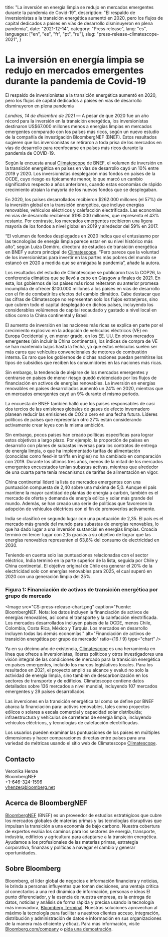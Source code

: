   title:
    "La inversión en energía limpia se redujo en mercados emergentes durante la pandemia de Covid-19",
  description:
    "El respaldo de inversionistas a la transición energética aumentó en 2020, pero los flujos de capital dedicados a países en vías de desarrollo disminuyeron en plena pandemia",
  date: "2021-12-14",
  category: "Press release",
  lang: "es",
  languages: ["en", "es", "fr", "pt", "ru"],
  slug: "press-release-climatescope-2021",
}

# La inversión en energía limpia se redujo en mercados emergentes durante la pandemia de Covid-19

El respaldo de inversionistas a la transición energética aumentó en 2020, pero los flujos de capital dedicados a países en vías de desarrollo disminuyeron en plena pandemia

_Londres, 14 de diciembre de 2021_ — A pesar de que 2020 fue un año récord para la inversión en la transición energética, los inversionistas destinaron US$67.000 millones menos a energías limpias en mercados emergentes comparado con los países más ricos, según un nuevo estudio de la compañía de investigación BloombergNEF (BNEF). Estos resultados sugieren que los inversionistas se retiraron a toda prisa de los mercados en vías de desarrollo para reenfocarse en países más ricos durante la pandemia de COVID-19.

Según la encuesta anual [Climatescope](https://www.global-climatescope.org/) de BNEF, el volumen de inversión en la transición energética en países en vías de desarrollo cayó un 10% entre 2019 y 2020. Los inversionistas desplegaron más fondos en países de la OCDE, cuyo riesgo es típicamente menor, lo que marcó un cambio significativo respecto a años anteriores, cuando estas economías de rápido crecimiento atraían la mayoría de los nuevos fondos que se desplegaban.

En 2020, los países desarrollados recibieron $262.000 millones (el 57%) de la inversión global en la transición energética, que incluye energías renovables, vehículos eléctricos y calefacción electrificada. Las economías en vías de desarrollo recibieron $195.000 millones, que representa el 43% restante. Por contraste, los mercados emergentes recibieron una ligera mayoría de los fondos a nivel global en 2019 y alrededor del 59% en 2017.

“El volumen de fondos desplegados en 2020 indica que el entusiasmo por las tecnologías de energía limpia parece estar en su nivel histórico más alto”, según Luiza Demôro, directora de estudios de transición energética en BNEF y autora principal de [Climatescope](https://www.global-climatescope.org/). “Pero parece que la voluntad de los inversionistas para invertir en las partes más pobres del mundo se estancó en 2020 a medida que se arraigaba la pandemia”, añade la autora.

Los resultados del estudio de Climatescope se publicaron tras la COP26, la conferencia climática que se llevó a cabo en Glasgow a finales de 2021. En esta, los gobiernos de los países más ricos reiteraron su anterior promesa incumplida de ofrecer $100.000 millones a los países en vías de desarrollo con el fin de combatir los efectos del cambio climático. Cabe destacar que las cifras de Climatescope no representan solo los flujos extranjeros, sino que cubren todo el capital desplegado en dichos países, incluyendo los considerables volúmenes de capital recaudado y gastado a nivel local en sitios como la China continental y Brasil.

El aumento de inversión en las naciones más ricas se explica en parte por el crecimiento explosivo en la adopción de vehículos eléctricos (VE) en Europa Occidental y, en menor grado, en los EE. UU. En otros mercados emergentes (sin incluir la China continental), los índices de compra de VE se han mantenido bajos hasta la fecha, ya que estos vehículos suelen ser más caros que vehículos convencionales de motores de combustión interna. Es raro que los gobiernos de dichas naciones puedan permitirse los tipos de subsidios que reciben los consumidores en las naciones más ricas.

Sin embargo, la tendencia de alejarse de los mercados emergentes y centrarse en países de menor riesgo quedó evidenciado por los flujos de financiación en activos de energías renovables. La inversión en energías renovables en países desarrollados aumentó un 24% en 2020, mientras que en mercados emergentes cayó un 9% durante el mismo periodo.

La encuesta de BNEF también halló que los países responsables de casi dos tercios de las emisiones globales de gases de efecto invernadero planean reducir las emisiones de CO2 a cero en una fecha futura. Líderes políticos de países que representan otro 27% están considerando activamente crear leyes con la misma ambición.

Sin embargo, pocos países han creado políticas específicas para lograr estos objetivos a largo plazo. Por ejemplo, la proporción de países en desarrollo con planes de subastas inversas para los contratos de entrega de energía limpia, o que ha implementado tarifas de alimentación (conocidas como feed-in tariffs en inglés) no ha cambiado en comparación con 2019. Durante los últimos tres años, menos de la mitad de los mercados emergentes encuestados tenían subastas activas, mientras que alrededor de una cuarta parte tenía mecanismos de tarifas de alimentación en vigor.

China continental lideró la lista de mercados emergentes con una puntuación compuesta de 2,40 sobre una máxima de 5,0. Aunque el país mantiene la mayor cantidad de plantas de energía a carbón, también es el mercado de oferta y demanda de energía eólica y solar más grande del mundo. Además, se han creado una serie de políticas que favorecen la adopción de vehículos eléctricos con el fin de promoverlos activamente.

India se clasificó en segundo lugar con una puntuación de 2,35. El país es el mercado más grande del mundo para subastas de energías renovables, lo que ha dado lugar a una inversión sustancial en energías limpias. Croacia terminó en tercer lugar con 2,15 gracias a su objetivo de lograr que las energías renovables representen el 63,8% del consumo de electricidad en 2030.

Teniendo en cuenta solo las puntuaciones relacionadas con el sector eléctrico, India terminó en la parte superior de la lista, seguida por Chile y China continental. El objetivo original de Chile era generar el 20% de la electricidad solo con energías renovables para 2025, el cual superó en 2020 con una generación limpia del 25%.

### Figura 1: Financiación de activos de transición energética por grupo de mercado

<Image
  src="CS-press-release-chart.png"
  caption="Fuente: BloombergNEF. Nota: los datos incluyen la financiación de activos de energías renovables, así como el transporte y la calefacción electrificada. Los mercados desarrollados incluyen países de la OCDE, menos Chile, Colombia, Costa Rica, México y Turquía. Los mercados en desarrollo incluyen todas las demás economías."
  alt="Financiación de activos de transición energética por grupo de mercado"
  ratio={16 / 9}
  type="chart"
/>

Ya en su décimo año de existencia, [Climatescope](https://www.global-climatescope.org/) es una herramienta en línea que ofrece a inversionistas, líderes políticos y otros investigadores una visión integral de las condiciones de mercado para la transición energética en países emergentes, incluido los marcos legislativos locales. Para los resultados en 2021, el proyecto amplió su alcance y evaluó no solo la actividad de energía limpia, sino también de descarbonización en los sectores de transporte y de edificios. Climatescope contiene datos detallados sobre 136 mercados a nivel mundial, incluyendo 107 mercados emergentes y 29 países desarrollados.

Las inversiones en la transición energética tal como se define por BNEF abarca la financiación para: activos renovables, tales como proyectos eólicos o solares a escala comercial y capacidad solar distribuida; infraestructura y vehículos de carreteras de energía limpia, incluyendo vehículos eléctricos, y tecnologías de calefacción electrificadas.

Los usuarios pueden examinar las puntuaciones de los países en múltiples dimensiones y hacer comparaciones directas entre países para una variedad de métricas usando el sitio web de Climatescope [Climatescope](https://www.global-climatescope.org/).

## Contacto

Veronika Henze <br />
BloombergNEF <br />
+1-646-324-1596 <br />
[vhenze@bloomberg.net](mailto:vhenze@bloomberg.net)

## Acerca de BloombergNEF

[BloombergNEF](https://about.bnef.com/) (BNEF) es un proveedor de estudios estratégicos que cubre los mercados globales de materias primas y las tecnologías disruptivas que impulsan la transición a una economía de bajo carbono. Nuestra cobertura de expertos evalúa los caminos para los sectores de energía, transporte, industria, edificios y agricultura para adaptarse a la transición energética. Ayudamos a los profesionales de las materias primas, estrategia corporativa, finanzas y políticas a navegar el cambio y generar oportunidades.

## Sobre Bloomberg

Bloomberg, el líder global de negocios e información financiera y noticias, le brinda a personas influyentes que toman decisiones, una ventaja crítica al conectarlos a una red dinámica de información, personas e ideas El punto diferenciador, y la esencia de nuestra empresa, es la entrega de datos, noticias y análisis de forma rápida y precisa usando la tecnología más innovadora, [Bloomberg Terminal](https://www.bloomberg.com/professional/). Nuestras soluciones aprovechan al máximo la tecnología para facilitar a nuestros clientes acceso, integración, distribución y administración de datos e información en sus organizaciones de la manera más eficiente y eficaz. Para más información, visite [Bloomberg.com/company](https://www.bloomberg.com/company) o [pida una demostración](https://www.bloomberg.com/professional/request-demo/?utm_source=bbg-pr&bbgsum=dg-ws-core-pr).
